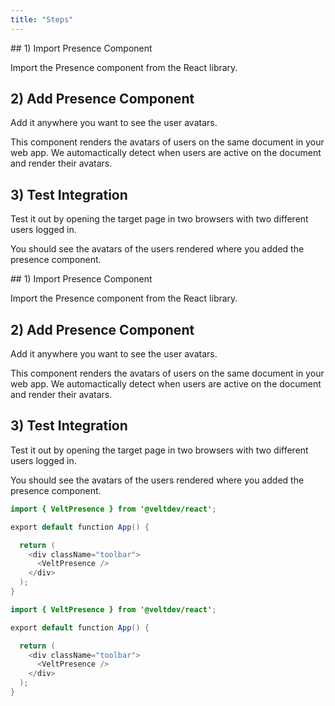 ```yaml
---
title: "Steps"
---
```


<Tabs>
  <Tab title="React">
## 1) Import Presence Component

Import the Presence component from the React library.

## 2) Add Presence Component

Add it anywhere you want to see the user avatars.

This component renders the avatars of users on the same document in your web app. We automactically detect when users are active on the document and render their avatars.

## 3) Test Integration

Test it out by opening the target page in two browsers with two different users logged in.

You should see the avatars of the users rendered where you added the presence component.

  </Tab>
  <Tab title="Next.js">
## 1) Import Presence Component

Import the Presence component from the React library.

## 2) Add Presence Component

Add it anywhere you want to see the user avatars.

This component renders the avatars of users on the same document in your web app. We automactically detect when users are active on the document and render their avatars.

## 3) Test Integration

Test it out by opening the target page in two browsers with two different users logged in.

You should see the avatars of the users rendered where you added the presence component.

  </Tab>
</Tabs>

<RequestExample>

```java React
import { VeltPresence } from '@veltdev/react';

export default function App() {

  return (
    <div className="toolbar">
      <VeltPresence />
    </div>
  );
}
```

```java Next.js
import { VeltPresence } from '@veltdev/react';

export default function App() {

  return (
    <div className="toolbar">
      <VeltPresence />
    </div>
  );
}
```

</RequestExample>
